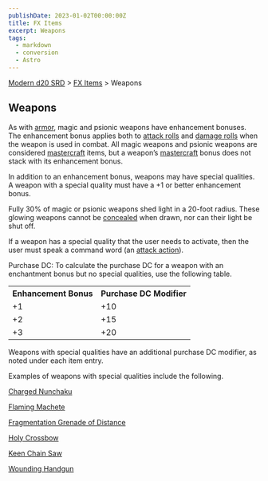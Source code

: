 ```yaml
---
publishDate: 2023-01-02T00:00:00Z
title: FX Items
excerpt: Weapons
tags:
  - markdown
  - conversion
  - Astro
---
```


[Modern d20 SRD](/#modernD20) > [FX Items](modern-d20-srd-fx-items-index) > Weapons

## Weapons

As with [armor](modern-d20-srd-fx-items-armor), magic and psionic weapons have
enhancement bonuses. The enhancement bonus applies both to [attack rolls](modern-d20-srd-combat-attack-roll) and [damage rolls](modern-d20-srd-combat-damage) when the weapon is used in combat. All magic weapons and
psionic weapons are considered [mastercraft](modern-d20-srd-equipment-mastercraft-objects) items, but a weapon’s [mastercraft](modern-d20-srd-equipment-mastercraft-objects) bonus does not stack with its enhancement
bonus.

In addition to an enhancement bonus, weapons may have special qualities. A
weapon with a special quality must have a +1 or better enhancement bonus.

Fully 30% of magic or psionic weapons shed light in a 20-foot radius. These
glowing weapons cannot be [concealed](modern-d20-srd-equipment-concealed-weapons-objects) when drawn, nor can their light be shut off.

If a weapon has a special quality that the user needs to activate, then the
user must speak a command word (an [attack action](modern-d20-srd-combat-attack-actions)).

Purchase DC: To calculate the purchase DC for a weapon with an enchantment
bonus but no special qualities, use the following table.


<table> <tr> <th>Enhancement Bonus</th> <th>Purchase DC Modifier</th> </tr> <tr><td> +1</td><td> +10 </td></tr> <tr class="shaded"><td>+2</td><td> +15 </td></tr> <tr><td>+3</td><td> +20 </td></tr> </table>



Weapons with special qualities have an additional purchase DC modifier, as
noted under each item entry.

Examples of weapons with special qualities include the following.

[Charged Nunchaku](modern-d20-srd-fx-items-charged-nunchaku)

[Flaming Machete](modern-d20-srd-fx-items-flaming-machete)

[Fragmentation Grenade of Distance](modern-d20-srd-fx-items-fragmentation-grenade-of-distance)

[Holy Crossbow](modern-d20-srd-fx-items-holy-crossbow)

[Keen Chain Saw](modern-d20-srd-fx-items-keen-chain-saw)

[Wounding Handgun](modern-d20-srd-fx-items-wounding-handgun)

